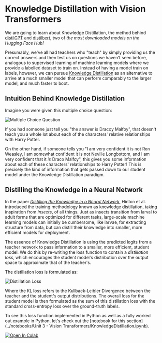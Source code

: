 # Knowledge Distillation with Vision Transformers

We are going to learn about Knowledge Distillation, the method behind [distilGPT](https://huggingface.co/distilgpt2) and [distilbert](https://huggingface.co/distilbert-base-uncased-finetuned-sst-2-english), two of *the most downloaded models on the Hugging Face Hub!*

Presumably, we've all had teachers who "teach" by simply providing us the correct answers and then test us on questions we haven't seen before, analogous to supervised learning
of machine learning models where we provide a labelled dataset to train on. Instead of having a model train on labels, however,
we can pursue [Knowledge Distillation](https://arxiv.org/abs/1503.02531) as an alternative to arrive at a much smaller model that can perform comparably to the larger model, and much faster to boot.

## Intuition Behind Knowledge Distillation

Imagine you were given this multiple choice question:

![Multiple Choice Question](https://huggingface.co/datasets/hf-vision/course-assets/resolve/main/multiple-choice-question.png)

If you had someone just tell you "the answer is Dracoy Malfoy", that doesn't teach you a whole lot about each of the characters' relative relationships with Harry Potter.

On the other hand, if someone tells you "I am very confident it is not Ron Weasley, I am somewhat confident it is not Neville Longbottom, and 
I am very confident that it *is* Draco Malfoy", this gives you some information about each of these characters' relationships to Harry Potter! 
This is precisely the kind of information that gets passed down to our student model under the Knowledge Distillation paradigm.

## Distilling the Knowledge in a Neural Network

In the paper [*Distilling the Knowledge in a Neural Network*](https://arxiv.org/abs/1503.02531), Hinton et al. introduced the training methodology known as knowledge distillation,
taking inspiration from *insects*, of all things. Just as insects transition from larval to adult forms that are optimized for different tasks, large-scale machine learning models can 
initially be cumbersome, like larvae, for extracting structure from data, but can distill their knowledge into smaller, more efficient models for deployment.

The essence of Knowledge Distillation is using the predicted logits from a teacher network to pass information to a smaller, more efficient, student model. We do this
by re-writing the loss function to contain a *distillation loss*, which encourages the student model's distribution over the output space to approximate that of the teacher's.

The distillation loss is formulated as:

![Distillation Loss](https://huggingface.co/datasets/hf-vision/course-assets/resolve/main/KL-Loss.png)

Where the KL loss refers to the Kullback-Leibler Divergence between the teacher and the student's output distributions. 
The overall loss for the student model is then formulated as the sum of this distillation loss with the standard cross-entropy loss over the ground-truth labels.

To see this loss function implemented in Python as well as a fully worked out example in Python, let's check out the [notebook for this section](../notebooks/Unit 3 - Vision Transformers/KnowledgeDistillation.ipynb).

<a target="_blank" href="https://colab.research.google.com/github/johko/computer-vision-course/blob/main/notebooks/Unit%203%20-%20Vision%20Transformers/KnowledgeDistillation.ipynb">
  <img src="https://colab.research.google.com/assets/colab-badge.svg" alt="Open In Colab"/>
</a>

